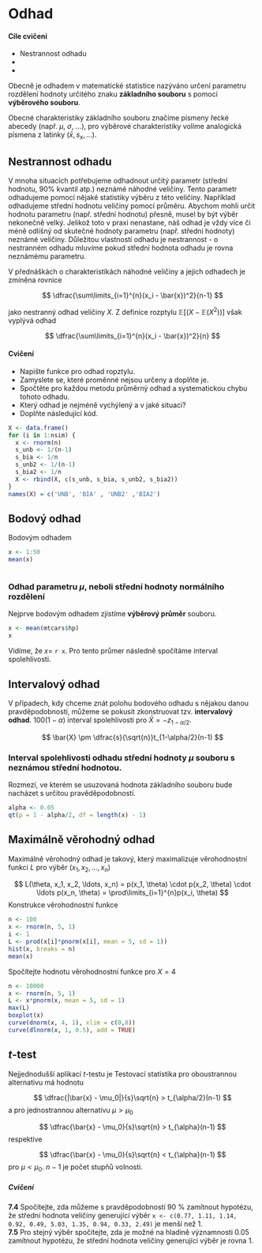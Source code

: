 # Odhad


#### Cíle cvičení {.unnumbered}
 - Nestrannost odhadu
 - 
 - 



Obecně je odhadem v matematické statistice nazýváno určení parametru rozdělení hodnoty určitého znaku **základního souboru** s pomocí **výběrového souboru**. 

Obecné charakteristiky základního souboru značíme písmeny řecké abecedy (např. $\mu$, $\sigma$, $\ldots$), pro výběrové charakteristiky volíme analogická písmena z latinky ($\bar{x}, s_x, \ldots$).

## Nestrannost odhadu

V mnoha situacích potřebujeme odhadnout určitý parametr (střední hodnotu, $90\%$ kvantil atp.) neznámé náhodné veličiny. Tento parametr odhadujeme pomocí nějaké statistiky výběru z této veličiny. Například odhadujeme střední hodnotu veličiny pomocí průměru. Abychom mohli určit hodnotu parametru (např. střední hodnotu) přesně, musel by být výběr nekonečně velký. Jelikož toto v praxi nenastane, náš odhad je vždy více či méně odlišný od skutečné hodnoty parametru (např. střední hodnoty) neznámé veličiny. Důležitou vlastností odhadu je nestrannost - o nestranném odhadu mluvíme
pokud střední hodnota odhadu je rovna neznámému parametru.

V přednáškách o charakteristikách náhodné veličiny a jejich odhadech je zmíněna
rovnice 

$$
\dfrac{\sum\limits_{i=1}^{n}(x_i - \bar{x})^2}{n-1}
$$

jako nestranný odhad veličiny $X$. Z definice rozptylu $\mathbb{E}[(X - \mathbb{E}(X^2))]$ však vyplývá odhad

$$
\dfrac{\sum\limits_{i=1}^{n}(x_i - \bar{x})^2}{n}
$$

#### Cvičení {-}
 
 - Napište funkce pro odhad ropztylu.
 - Zamyslete se, které proměnné nejsou určeny a doplňte je.
 - Spočtěte pro každou metodu průměrný odhad a systematickou chybu tohoto odhadu.
 - Který odhad je nejméně vychýlený a v jaké situaci?
 - Doplňte následující kód.

```r
X <- data.frame()
for (i in 1:nsim) {
  x <- rnorm(n)
  s_unb <- 1/(n-1)
  s_bia <- 1/n
  s_unb2 <- 1/(n-1)
  s_bia2 <- 1/n
  X <- rbind(X, c(s_unb, s_bia, s_unb2, s_bia2))
}
names(X) = c('UNB', 'BIA' , 'UNB2' ,'BIA2')
```


## Bodový odhad

Bodovým odhadem

```r
x <- 1:50
mean(x)



```

### Odhad parametru $\mu$, neboli střední hodnoty normálního rozdělení

Nejprve bodovým odhadem zjistíme **výběrový průměr** souboru.

```r
x <- mean(mtcars$hp)
x
```

Vidíme, že $x =$ `r x`. Pro tento průmer následně spočítáme interval spolehlivosti.

## Intervalový odhad

V případech, kdy chceme znát polohu bodového odhadu s nějakou danou pravděpodobností, můžeme se pokusit zkonstruovat tzv. **intervalový odhad**. $100(1-\alpha)%$ interval spolehlivosti pro $\bar{X} = - z_{1-\alpha/2}$.

$$
\bar{X} \pm \dfrac{s}{\sqrt{n}}t_{1-\alpha/2}(n-1)
$$

### Interval spolehlivosti odhadu střední hodnoty $\mu$ souboru s neznámou střední hodnotou.

Rozmezí, ve kterém se usuzovaná hodnota základního souboru bude nacházet s určitou pravěděpodobností.

```r
alpha <- 0.05
qt(p = 1 - alpha/2, df = length(x) - 1)
```

## Maximálně věrohodný odhad

Maximálně věrohodný odhad je takový, který maximalizuje věrohodnostní funkci $L$ 
pro výběr $(x_1, x_2, \ldots, x_n)$

$$
L(\theta, x_1, x_2, \ldots, x_n) = p(x_1, \theta) \cdot p(x_2, \theta) \cdot \ldots p(x_n, \theta) = \prod\limits_{i=1}^{n}p(x_i, \theta)
$$
Konstrukce věrohodnostní funkce

```r
n <- 100
x <- rnorm(n, 5, 1)
i <- 1
L <- prod(x[i]*pnorm(x[i], mean = 5, sd = 1))
hist(x, breaks = n)
mean(x)
```

Spočítejte hodnotu věrohodnostní funkce pro $X = 4$

```r
n <- 10000
x <- rnorm(n, 5, 1)
L <- x*pnorm(x, mean = 5, sd = 1)
max(L)
boxplot(x)
curve(dnorm(x, 4, 1), xlim = c(0,8))
curve(dlnorm(x, 1, 0.5), add = TRUE)
```

## $t$-test

Nejjednodušší aplikací $t$-testu je 
Testovací statistika pro oboustrannou alternativu má hodnotu

$$
\dfrac{|\bar{x} - \mu_0|}{s}\sqrt{n} > t_{\alpha/2}(n-1)
$$
a pro jednostrannou alternativu $\mu > \mu_0$

$$
\dfrac{\bar{x} - \mu_0}{s}\sqrt{n} > t_{\alpha}(n-1)
$$
respektive 

$$
\dfrac{\bar{x} - \mu_0}{s}\sqrt{n} < t_{\alpha}(n-1)
$$
pro $\mu < \mu_0$. $n-1$ je počet stupňů volnosti.

##### Cvičení {.unnumbered}

 **7.4**  Spočítejte, zda můžeme s pravděpodobností $90\:\%$ zamítnout hypotézu, 
    že střední hodnota veličiny generující výběr `x <- c(0.77, 1.11, 1.14, 0.92, 0.49, 5.03, 1.35, 0.94, 0.33, 2.49)` je menší než 1.\
 **7.5**  Pro stejný výběr spočítejte, zda je možné na hladině významnosti $0.05$ 
zamítnout hypotézu, že střední hodnota veličiny generující výběr je rovna $1$.